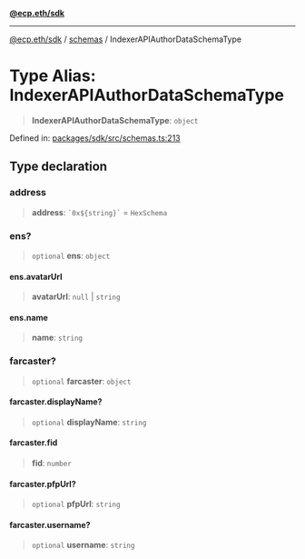 [**@ecp.eth/sdk**](/sdk-reference/index.mdx)

***

[@ecp.eth/sdk](/sdk-reference/index.mdx) / [schemas](/sdk-reference/schemas/index.mdx) / IndexerAPIAuthorDataSchemaType

# Type Alias: IndexerAPIAuthorDataSchemaType

> **IndexerAPIAuthorDataSchemaType**: `object`

Defined in: [packages/sdk/src/schemas.ts:213](https://github.com/ecp-eth/comments-monorepo/blob/main/packages/sdk/src/schemas.ts#L213)

## Type declaration

### address

> **address**: `` `0x${string}` `` = `HexSchema`

### ens?

> `optional` **ens**: `object`

#### ens.avatarUrl

> **avatarUrl**: `null` \| `string`

#### ens.name

> **name**: `string`

### farcaster?

> `optional` **farcaster**: `object`

#### farcaster.displayName?

> `optional` **displayName**: `string`

#### farcaster.fid

> **fid**: `number`

#### farcaster.pfpUrl?

> `optional` **pfpUrl**: `string`

#### farcaster.username?

> `optional` **username**: `string`
